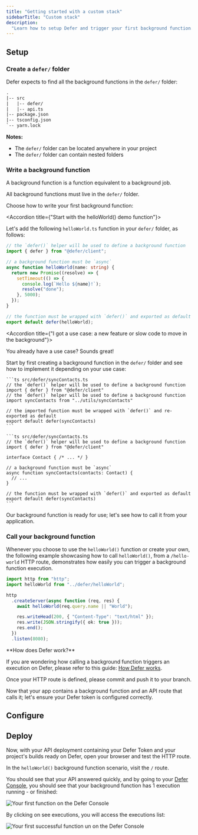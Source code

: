 ```yaml
---
title: "Getting started with a custom stack"
sidebarTitle: "Custom stack"
description:
  "Learn how to setup Defer and trigger your first background function."
---
```


## Setup

<Snippet file="install-defer-client.mdx" />

### Create a `defer/` folder

Defer expects to find all the background functions in the `defer/` folder:

```txt
.
|-- src
|   |-- defer/
|   |-- api.ts
|-- package.json
|-- tsconfig.json
`-- yarn.lock
```

<Note>

**Notes:**

- The `defer/` folder can be located anywhere in your project
- The `defer/` folder can contain nested folders

</Note>

### Write a background function

A background function is a function equivalent to a background job.

All background functions must live in the `defer/` folder.

Choose how to write your first background function:

<AccordionGroup>

<Accordion title={"Start with the helloWorld() demo function"}>

Let's add the following `helloWorld.ts` function in your `defer/` folder, as
follows:

```ts src/defer/helloWorld.ts
// the `defer()` helper will be used to define a background function
import { defer } from "@defer/client";

// a background function must be `async`
async function helloWorld(name: string) {
  return new Promise((resolve) => {
    setTimeout(() => {
      console.log(`Hello ${name}!`);
      resolve("done");
    }, 5000);
  });
}

// the function must be wrapped with `defer()` and exported as default
export default defer(helloWorld);
```

</Accordion>

<Accordion title={"I got a use case: a new feature or slow code to move in the background"}>

You already have a use case? Sounds great!

Start by first creating a background function in the `defer/` folder and see how
to implement it depending on your use case:

<Tabs>

  <Tab title='Move existing slow code to a background function'>

    ```ts src/defer/syncContacts.ts
    // the `defer()` helper will be used to define a background function
    import { defer } from "@defer/client"
    // the `defer()` helper will be used to define a background function
    import syncContacts from "../utils/syncContacts"

    // the imported function must be wrapped with `defer()` and re-exported as default
    export default defer(syncContacts)
    ```

  </Tab>

  <Tab title='Write a new feature, ex: syncContacts()'>

    ```ts src/defer/syncContacts.ts
    // the `defer()` helper will be used to define a background function
    import { defer } from "@defer/client"

    interface Contact { /* ... */ }

    // a background function must be `async`
    async function syncContacts(contacts: Contact) {
      // ...
    }

    // the function must be wrapped with `defer()` and exported as default
    export default defer(syncContacts)
    ```

  </Tab>

</Tabs>

</Accordion>

</AccordionGroup>

Our background function is ready for use; let's see how to call it from your
application.

### Call your background function

Whenever you choose to use the `helloWorld()` function or create your own, the
following example showcasing how to call `helloWorld()`, from a `/hello-world`
HTTP route, demonstrates how easily you can trigger a background function
execution.

```ts src/api.ts
import http from "http";
import helloWorld from "../defer/helloWorld";

http
  .createServer(async function (req, res) {
    await helloWorld(req.query.name || "World");

    res.writeHead(200, { "Content-Type": "text/html" });
    res.write(JSON.stringify({ ok: true }));
    res.end();
  })
  .listen(8080);
```

<Note>
**How does Defer work?**

If you are wondering how calling a background function triggers an execution on
Defer, please refer to this guide: [How Defer works](/get-started/concepts).

</Note>

Once your HTTP route is defined, please commit and push it to your branch.

Now that your app contains a background function and an API route that calls it;
let's ensure your Defer token is configured correctly.

## Configure

<Snippet file="setup-defer-app.mdx" />

<Snippet file="api-deployment-configuration.mdx" />

## Deploy

Now, with your API deployment containing your Defer Token and your project's
builds ready on Defer, open your browser and test the HTTP route.

In the `helloWorld()` background function scenario, visit the `/` route.

You should see that your API answered quickly, and by going to your
[Defer Console](https://console.defer.run/), you should see that your background
function has 1 execution running - or finished:

<Frame caption="Your first function on the Defer Console">
  <img
    src="/images/getting-started/functions-list.png"
    alt="Your first function on the Defer Console"
  />
</Frame>

By clicking on see executions, you will access the executions list:

<Frame caption="Your first successful function un on the Defer Console">
  <img
    src="/images/getting-started/function-runs.png"
    alt="Your first successful function un on the Defer Console"
  />
</Frame>
